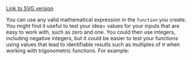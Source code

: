 [Link to SVG version](../SVGs/CalculusSineCurve-1.html)

You can use any valid mathematical expression in the
`function` you create. You might find it useful to test your
idea= values for your inputs that are easy to work with, such as zero
and one. You could then use integers, including negative integers, but
it could be easier to test your functions using values that lead to
identifiable results such as multiples of $\pi$ when working with
trigonometric functions. For example: 

